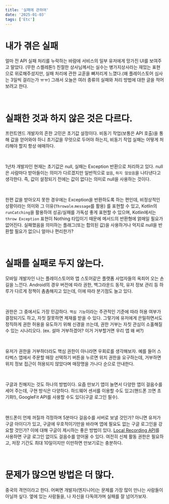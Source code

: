 ```yaml
---
title: '실패에 관하여'
date: '2025-01-03'
tags: ['Etc']
---
```


# 내가 겪은 실패

얼마 전 API 실패 처리를 누락하는 바람에 서비스의 일부 유저에게 망가진 UI를 보여주고 말았다. (무한 스켈레톤!) 친절한 상사님께서는 실수는 병가지상사라는 재밌는 표현으로 위로해주셨지만, 실패 처리에 관한 교훈을 뼈저리게 느꼈다.(왜 플레이스토어 심사는 3일씩 걸리는가 ㅠㅠ) 그래서 오늘은 여러 종류의 실패와 처리 방법에 대한 글을 적어보려고 한다.

<br />

# 실패한 것과 하지 않은 것은 다르다.

프런트엔드 개발자의 흔한 고민은 초기값 설정이다. 비동기 작업(보통은 API 호출)을 통해 값을 얻어와야 하니 초기값을 무엇으로 두어야 하는지, 비동기 작업 실패는 어떻게 처리해야 할지 항상 애매하다.

<br />

1년차 개발자인 현재는 초기값은 null, 실패는 Exception 반환으로 처리하고 있다. null은 사람마다 받아들이는 의미가 다르겠지만 일반적으로 `없음`, `하지 않았음`을 나타낸다고 생각한다. 즉, 값이 설정되기 전에는 값이 없다는 의미로 null을 사용하는 것이다.

<br />

한편 값을 받아오지 못한 경우에는 Exception을 반환하도록 하는 편인데, 비정상적인 상황이라는 의미와 그 이유(`Throwale`.`message`를 활용) 를 표현할 수 있고, Kotlin의 `runCatching`을 활용하여 성공/실패를 가독성 좋게 표현할 수 있으며, Kotlin에서는 `throw Exception` 표현이 Nothing 타입이기 때문에 메서드의 반환형에 얽매일 필요가 없어진다. 실패했음을 의미하는 플래그(또는 합의된 값)을 사용하거나 억지로 null을 반환할 필요가 없으니 얼마나 편리한가?

<br />

# 실패를 실패로 두지 않는다.

모바일 개발자인 나는 플레이스토어와 앱 스토어같은 플랫폼 사업자들의 옥죄어 오는 손길을 느낀다. Android의 경우 버전에 따라 권한, 백그라운드 동작, 유저 정보 관리 등 하루가 다르게 정책이 촘촘해지고 있는데, 이에 따라 분기점도 늘고 있다.

<br />

권한은 그 중에서도 가장 민감하다. `핵심 기능`이라는 주관적인 기준에 따라 허용 여부가 결정되기도 하고, 자칫 잘못하면 제재를 받을 수 있다. 그렇기에 유저에게 은밀하면서도 정직하게 권한 허용을 유도하기 위해 신경을 쓰는데, 권한 거부는 자칫 관심이 소홀해질 수 있는 시나리오다. (ex. 설마 거부하겠어? 이거 거부할거면 우리 앱 왜 써?)

<br />

유저가 권한을 거부하더라도 핵심 권한이 아니라면 우회로를 생각해보자. 예를 들어 스타벅스 앱에서 주문할 매장 선택하기 버튼을 누르면 위치 권한을 요구하는데, 거부하면 위치 정보 접근이 허용되지 않았다며 매장명을 가나다 순으로 안내한다.

<br />

구글과 친해지는 것도 하나의 방법이다. 요즘 만보기 앱이 늘면서 다양한 앱이 걸음수를 세어 주는데, 구현 방식은 다양하다. 하드웨어 센서를 이용할 수도 있고(핸드폰 끄면 초기화!), GoogleFit API를 사용할 수도 있다(구글 로그인 필수).

<br />

핸드폰이 언제 꺼질까 걱정하며 5분마다 걸음수를 서버로 보낼 것인가? 아니면 유저가 구글 아이디가 있고, 구글에 우호적이기만을 바라며 앱에 필요도 없는 구글 로그인을 강요할 것인가? 이에 대해 구글이 제시하는 좋은 방법이 있다. [Local Recording API](https://developer.android.com/health-and-fitness/guides/recording-api?hl=ko)를 사용하면 구글 로그인 없이도 걸음수를 얻어올 수 있다. 여전히 신체 활동 권한은 필요하고, 저장 기간도 최대 10일이지만 이만하면 만보기로는 충분하다.

<br />

# 문제가 많으면 방법은 더 많다.

중국의 격언이라고 한다. 어쩌면 개발자(엔지니어)는 문제를 가장 많이 만나는 사람들이 아닐까 싶다. 옆에 있는 사람들을, 나 자신을 다독여가며 실패를 잘 넘어가보자.
